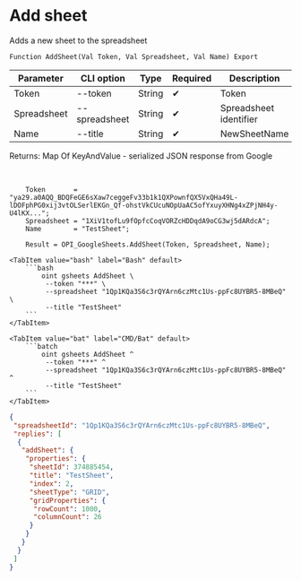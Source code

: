 ﻿---
sidebar_position: 1
description: Add sheet and other functions to work with Google Sheets in the Open Integration Package, a free open-source integration library for 1C:Enterprise 8, OneScript and CLI
keywords: [1C, 1С, 1С:Enterprise, 1С:Enterprise 8.3, API, Integration, Services, Exchange, OneScript, CLI, Google Sheets]
---


# Add sheet
 Adds a new sheet to the spreadsheet



`Function AddSheet(Val Token, Val Spreadsheet, Val Name) Export`

  | Parameter | CLI option | Type | Required | Description |
  |-|-|-|-|-|
  | Token | --token | String | &#x2714; | Token |
  | Spreadsheet | --spreadsheet | String | &#x2714; | Spreadsheet identifier |
  | Name | --title | String | &#x2714; | NewSheetName |

  
  Returns:  Map Of KeyAndValue - serialized JSON response from Google

<br/>



```bsl title="1C:Enterprise/OneScript code example"
    Token       = "ya29.a0AQQ_BDQFeGE6sXaw7ceggeFv33b1k1QXPownfQX5VxQHa49L-lDOFphPG0xij3vtOLSerlEKGn_Qf-ohstVkCUcuNOpUaAC5ofYxuyXHNg4xZPjNH4y-U4lKX...";
    Spreadsheet = "1XiV1tofLu9fOpfcCoqVORZcHDDqdA9oCG3wj5dARdcA";
    Name        = "TestSheet";

    Result = OPI_GoogleSheets.AddSheet(Token, Spreadsheet, Name);
```
 

 <Tabs>
  
    <TabItem value="bash" label="Bash" default>
        ```bash
            oint gsheets AddSheet \
             --token "***" \
             --spreadsheet "1Qp1KQa3S6c3rQYArn6czMtc1Us-ppFc8UYBR5-8MBeQ" \
             --title "TestSheet"
        ```
    </TabItem>
  
    <TabItem value="bat" label="CMD/Bat" default>
        ```batch
            oint gsheets AddSheet ^
             --token "***" ^
             --spreadsheet "1Qp1KQa3S6c3rQYArn6czMtc1Us-ppFc8UYBR5-8MBeQ" ^
             --title "TestSheet"
        ```
    </TabItem>
</Tabs>


```json title="Result"
{
 "spreadsheetId": "1Qp1KQa3S6c3rQYArn6czMtc1Us-ppFc8UYBR5-8MBeQ",
 "replies": [
  {
   "addSheet": {
    "properties": {
     "sheetId": 374885454,
     "title": "TestSheet",
     "index": 2,
     "sheetType": "GRID",
     "gridProperties": {
      "rowCount": 1000,
      "columnCount": 26
     }
    }
   }
  }
 ]
}
```
